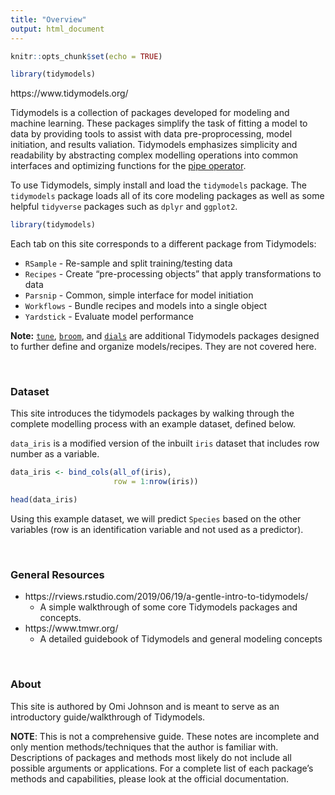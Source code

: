 ```yaml
---
title: "Overview"
output: html_document
---
```


```r
knitr::opts_chunk$set(echo = TRUE)

library(tidymodels)
```

https://www.tidymodels.org/ 

Tidymodels is a collection of packages developed for modeling and machine learning. These packages simplify the task of fitting a model to data by providing tools to assist with data pre-proprocessing, model initiation, and results valiation. Tidymodels emphasizes simplicity and readability by abstracting complex modelling operations into common interfaces and optimizing functions for the [pipe operator](https://towardsdatascience.com/an-introduction-to-the-pipe-in-r-823090760d64).

To use Tidymodels, simply install and load the `tidymodels` package. The `tidymodels` package loads all of its core modeling packages as well as some helpful `tidyverse` packages such as `dplyr` and `ggplot2`. 

```r
library(tidymodels)
```

Each tab on this site corresponds to a different package from Tidymodels: 

* `RSample` - Re-sample and split training/testing data
* `Recipes` - Create "pre-processing objects" that apply transformations to data 
* `Parsnip` - Common, simple interface for model initiation
* `Workflows` - Bundle recipes and models into a single object
* `Yardstick` - Evaluate model performance

**Note:** [`tune`](https://tune.tidymodels.org/), [`broom`](https://broom.tidymodels.org/), and [`dials`](https://dials.tidymodels.org/) are additional Tidymodels packages designed to further define and organize models/recipes. They are not covered here.  

<br>

### Dataset ###

This site introduces the tidymodels packages by walking through the complete modelling process with an example dataset, defined below. 

`data_iris` is a modified version of the inbuilt `iris` dataset that includes row number as a variable. 
```r
data_iris <- bind_cols(all_of(iris), 
                       row = 1:nrow(iris))

head(data_iris)
```

Using this example dataset, we will predict `Species` based on the other variables (row is an identification variable and not used as a predictor). 

<br>

### General Resources ###

* https://rviews.rstudio.com/2019/06/19/a-gentle-intro-to-tidymodels/ 
  * A simple walkthrough of some core Tidymodels packages and concepts. 
* https://www.tmwr.org/
  * A detailed guidebook of Tidymodels and general modeling concepts 
  
<br>
  
### About ###

This site is authored by Omi Johnson and is meant to serve as an introductory guide/walkthrough of Tidymodels.

**NOTE**: This is not a comprehensive guide. These notes are incomplete and only mention methods/techniques that the author is familiar with. Descriptions of packages and methods most likely do not include all possible arguments or applications. For a complete list of each package's methods and capabilities, please look at the official documentation. 